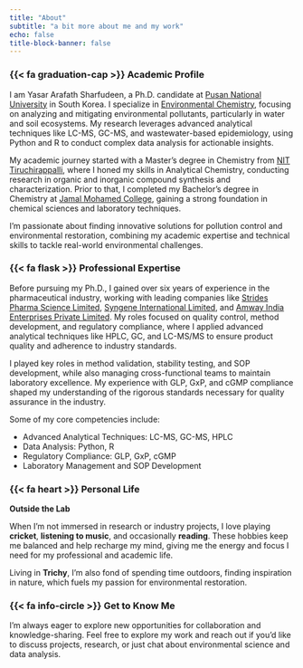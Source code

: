 ```yaml
---
title: "About"
subtitle: "a bit more about me and my work"
echo: false
title-block-banner: false
---
```


### {{< fa graduation-cap >}}  Academic Profile

  
I am Yasar Arafath Sharfudeen, a Ph.D. candidate at [Pusan National University](https://www.pusan.ac.kr/eng/Main.do){target="_blank"} in South Korea. I specialize in [Environmental Chemistry](https://envanal.pusan.ac.kr/sites/envanal/index.do){target="_blank"}, focusing on analyzing and mitigating environmental pollutants, particularly in water and soil ecosystems. My research leverages advanced analytical techniques like LC-MS, GC-MS, and wastewater-based epidemiology, using Python and R to conduct complex data analysis for actionable insights.

My academic journey started with a Master’s degree in Chemistry from [NIT Tiruchirappalli](https://www.nitt.edu/){target="_blank"}, where I honed my skills in Analytical Chemistry, conducting research in organic and inorganic compound synthesis and characterization. Prior to that, I completed my Bachelor’s degree in Chemistry at [Jamal Mohamed College](https://jmc.edu/){target="_blank"}, gaining a strong foundation in chemical sciences and laboratory techniques.

I’m passionate about finding innovative solutions for pollution control and environmental restoration, combining my academic expertise and technical skills to tackle real-world environmental challenges.

### {{< fa flask >}} Professional Expertise 

Before pursuing my Ph.D., I gained over six years of experience in the pharmaceutical industry, working with leading companies like [Strides Pharma Science Limited](https://www.strides.com/){target="_blank"}, [Syngene International Limited](https://www.syngeneintl.com/){target="_blank"}, and [Amway India Enterprises Private Limited](https://www.amway.in/){target="_blank"}. My roles focused on quality control, method development, and regulatory compliance, where I applied advanced analytical techniques like HPLC, GC, and LC-MS/MS to ensure product quality and adherence to industry standards.

I played key roles in method validation, stability testing, and SOP development, while also managing cross-functional teams to maintain laboratory excellence. My experience with GLP, GxP, and cGMP compliance shaped my understanding of the rigorous standards necessary for quality assurance in the industry.

Some of my core competencies include:

- Advanced Analytical Techniques: LC-MS, GC-MS, HPLC
- Data Analysis: Python, R
- Regulatory Compliance: GLP, GxP, cGMP
- Laboratory Management and SOP Development

### {{< fa heart >}} Personal Life

**Outside the Lab**

When I’m not immersed in research or industry projects, I love playing **cricket**, **listening to music**, and occasionally **reading**. These hobbies keep me balanced and help recharge my mind, giving me the energy and focus I need for my professional and academic life.

Living in **Trichy**, I’m also fond of spending time outdoors, finding inspiration in nature, which fuels my passion for environmental restoration.

###  {{< fa info-circle >}} Get to Know Me

I’m always eager to explore new opportunities for collaboration and knowledge-sharing. Feel free to explore my work and reach out if you’d like to discuss projects, research, or just chat about environmental science and data analysis.

